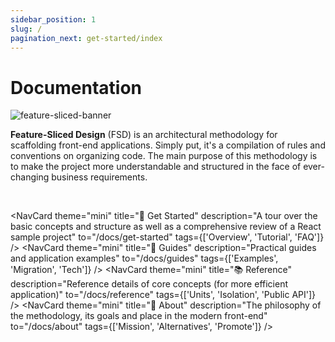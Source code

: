 ```yaml
---
sidebar_position: 1
slug: /
pagination_next: get-started/index
---
```


# Documentation

![feature-sliced-banner](/img/banner.jpg)

**Feature-Sliced Design** (FSD) is an architectural methodology for scaffolding front-end applications. Simply put, it's a compilation of rules and conventions on organizing code. The main purpose of this methodology is to make the project more understandable and structured in the face of ever-changing business requirements.


<NavCard
    theme="primary"
    Icon="🍰"
    title="New to FSD?" 
    description="Learn the basics with quick overview of methodology"
    to="/docs/get-started/overview"
/>

<br />

<NavCard
    theme="mini"
    title="🚀 Get Started" 
    description="A tour over the basic concepts and structure as well as a comprehensive review of a React sample project"
    to="/docs/get-started"
    tags={['Overview', 'Tutorial', 'FAQ']}
/>
<NavCard
    theme="mini"
    title="🎯 Guides" 
    description="Practical guides and application examples"
    to="/docs/guides"
    tags={['Examples', 'Migration', 'Tech']}
/>
<NavCard
    theme="mini"
    title="📚 Reference" 
    description="Reference details of core concepts (for more efficient application)"
    to="/docs/reference"
    tags={['Units', 'Isolation', 'Public API']}
/>
<NavCard
    theme="mini"
    title="🍰 About" 
    description="The philosophy of the methodology, its goals and place in the modern front-end"
    to="/docs/about"
    tags={['Mission', 'Alternatives', 'Promote']}
/>
